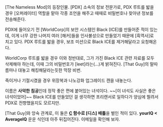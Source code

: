 [The Nameless Mod]의 등장인물. [PDX] 소속의 정보 전문가로, PDX 루트를 밟을 경우 [오퍼레이터] 역할을 맡아 각종 조언을 해주고 때때로 비밀번호나 찾아낸 정보를 전송해준다.

PDX에 들어오기 전 [WorldCorp]의 보안 시스템인 Black [ICE]를 만들어준 적이 있는데, 이게 너무 강한 나머지 여러 [해커]들을 인사불성으로 만들었기 때문에 [흑역사]로 치고 있다. PDX 루트를 밟을 경우, 보조 미션으로 Black ICE를 제거해달라고 요청해온다.

WorldCorp 루트를 밟을 경우 이와 정반대로, 그가 가진 Black ICE 관련 자료를 모두 삭제해야 하는데, 이때 그의 비밀번호가 [leet]라는(...)게 밝혀진다. [That Guy]의 말따름마나 대놓고 해킹해달라는듯한 막장 비번.

죽이거나 기절시켰을 경우 위장복과 나노강화 업그레이드 캔을 내놓는다.

이름은 '''사악한 침공'''인데 정작 좋은 편에 붙어있는 녀석이다. ~~[이 녀석도 사실은 좋은 녀석이었어]~~ Black ICE를 만들었던 걸 생각하면 프리랜서로 일하다가 양심에 찔려서 PDX로 전향했을지도 모르지만.

[That Guy]와 앙숙 관계로, 이 둘은 '''[[C]] 함수로 [디스] 배틀'''을 벌인 적이 있다. '''yourIQ < AverageIQ''' 운운 식인데 아주 뒤집어진다. 이메일을 확인해 보자.

